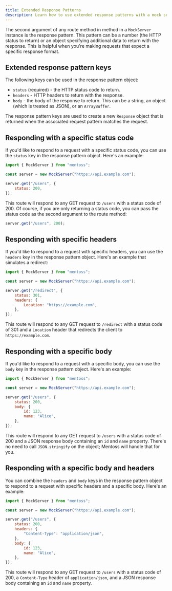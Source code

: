 ```yaml
---
title: Extended Response Patterns
description: Learn how to use extended response patterns with a mock server
---
```


The second argument of any route method in method in a `MockServer` instance is the response pattern. This pattern can be a number (the HTTP status to return) or an object specifying additional data to return with the response. This is helpful when you're making requests that expect a specific response format.

## Extended response pattern keys

The following keys can be used in the response pattern object:

-   `status` (required) - the HTTP status code to return.
-   `headers` - HTTP headers to return with the response.
-   `body` - the body of the response to return. This can be a string, an object (which is treated as JSON), or an `ArrayBuffer`.

The response pattern keys are used to create a new `Response` object that is returned when the associated request pattern matches the request.

## Responding with a specific status code

If you'd like to respond to a request with a specific status code, you can use the `status` key in the response pattern object. Here's an example:

```js
import { MockServer } from "mentoss";

const server = new MockServer("https://api.example.com");

server.get("/users", {
	status: 200,
});
```

This route will respond to any GET request to `/users` with a status code of 200. Of course, if you are only returning a status code, you can pass the status code as the second argument to the route method:

```js
server.get("/users", 200);
```

## Responding with specific headers

If you'd like to respond to a request with specific headers, you can use the `headers` key in the response pattern object. Here's an example that simulates a redirect:

```js
import { MockServer } from "mentoss";

const server = new MockServer("https://api.example.com");

server.get("/redirect", {
	status: 301,
	headers: {
		Location: "https://example.com",
	},
});
```

This route will respond to any GET request to `/redirect` with a status code of 301 and a `Location` header that redirects the client to `https://example.com`.

## Responding with a specific body

If you'd like to respond to a request with a specific body, you can use the `body` key in the response pattern object. Here's an example:

```js
import { MockServer } from "mentoss";

const server = new MockServer("https://api.example.com");

server.get("/users", {
	status: 200,
	body: {
		id: 123,
		name: "Alice",
	},
});
```

This route will respond to any GET request to `/users` with a status code of 200 and a JSON response body containing an `id` and `name` property. There's no need to call `JSON.stringify` on the object; Mentoss will handle that for you.

## Responding with a specific body and headers

You can combine the `headers` and `body` keys in the response pattern object to respond to a request with specific headers and a specific body. Here's an example:

```js
import { MockServer } from "mentoss";

const server = new MockServer("https://api.example.com");

server.get("/users", {
	status: 200,
	headers: {
		"Content-Type": "application/json",
	},
	body: {
		id: 123,
		name: "Alice",
	},
});
```

This route will respond to any GET request to `/users` with a status code of 200, a `Content-Type` header of `application/json`, and a JSON response body containing an `id` and `name` property.

